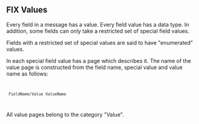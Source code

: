 ==FIX Values==

Every field in a message has a value. Every field value has a data type.
In addition, some fields can only take a restricted set of special field values.

Fields with a restricted set of special values are said to have "enumerated" values.

In {{SITENAME}} each special field value has a page which describes it.
The name of the value page is constructed from the field name, special value and value name as follows:

<code>
  FieldName/Value ValueName
</code>

All value pages belong to the {{SITENAME}} category "Value".
